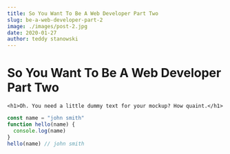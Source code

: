 ```yaml
---
title: So You Want To Be A Web Developer Part Two
slug: be-a-web-developer-part-2
image: ./images/post-2.jpg
date: 2020-01-27
author: teddy stanowski
---
```



<BackBtn />

# So You Want To Be A Web Developer Part Two

`<h1>Oh. You need a little dummy text for your mockup? How quaint.</h1>`

```javascript
const name = "john smith"
function hello(name) {
  console.log(name)
}
hello(name) // john smith
```
